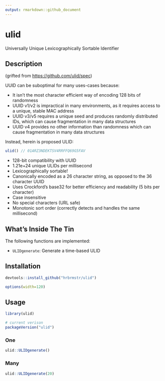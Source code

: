 ```yaml
---
output: rmarkdown::github_document
---
```


# ulid

Universally Unique Lexicographically Sortable Identifier

## Description

(grifted from <https://github.com/ulid/spec>)

UUID can be suboptimal for many uses-cases because:

- It isn't the most character efficient way of encoding 128 bits of randomness
- UUID v1/v2 is impractical in many environments, as it requires access to a unique, stable MAC address
- UUID v3/v5 requires a unique seed and produces randomly distributed IDs, which can cause fragmentation in many data structures
- UUID v4 provides no other information than randomness which can cause fragmentation in many data structures

Instead, herein is proposed ULID:

```javascript
ulid() // 01ARZ3NDEKTSV4RRFFQ69G5FAV
```

- 128-bit compatibility with UUID
- 1.21e+24 unique ULIDs per millisecond
- Lexicographically sortable!
- Canonically encoded as a 26 character string, as opposed to the 36 character UUID
- Uses Crockford's base32 for better efficiency and readability (5 bits per character)
- Case insensitive
- No special characters (URL safe)
- Monotonic sort order (correctly detects and handles the same millisecond)

## What's Inside The Tin

The following functions are implemented:

- `ULIDgenerate`: Generate a time-based ULID

## Installation

```r
devtools::install_github("hrbrmstr/ulid")
```

```r
options(width=120)
```

## Usage

```r
library(ulid)

# current verison
packageVersion("ulid")

```

### One

```r
ulid::ULIDgenerate()
```

### Many

```r
ulid::ULIDgenerate(20)

```